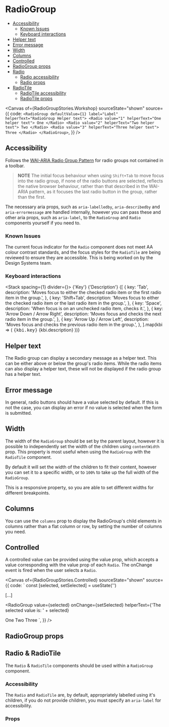 
<Meta of={RadioGroupStories} />

# RadioGroup

- [Accessibility](#accessibility)
  - [Known Issues](#known-issues)
  - [Keyboard interactions](#keyboard-interactions)
- [Helper text](#helper-text)
- [Error message](#error-message)
- [Width](#width)
- [Columns](#columns)
- [Controlled](#controlled)
- [RadioGroup props](#radiogroup-props)
- [Radio](#radio)
  - [Radio accessibility](#radio-accessibility)
  - [Radio props](#radio-props)
- [RadioTile](#radiotile)
  - [RadioTile accessibility](#radiotile-accessibility)
  - [RadioTile props](#radiotile-props)

<Description of={RadioGroupStories} />

<Canvas
  of={RadioGroupStories.Workshop}
  sourceState="shown"
  source={{
    code: `
<RadioGroup defaultValue={1} label="Label" helperText="RadioGroup Helper text">
  <Radio value="1" helperText="One helper text">
    One
  </Radio>
  <Radio value="2" helperText="Two helper text">
    Two
  </Radio>
  <Radio value="3" helperText="Three helper text">
    Three
  </Radio>
</RadioGroup>
`,
  }}
/>

## Accessibility

Follows the [WAI-ARIA Radio Group Pattern](https://www.w3.org/WAI/ARIA/apg/patterns/radio/) for radio groups not contained in a toolbar.

> **NOTE**
> The initial focus behaviour when using `Shift+Tab` to move focus into the
> radio group, if none of the radio buttons are selected, reflects the native
> browser behaviour, rather than that described in the WAI-ARIA pattern, as it
> focuses the last radio button in the group, rather than the first.

The necessary aria props, such as `aria-labelledby`, `aria-describedby` and
`aria-errormessage` are handled internally, however you can pass these and
other aria props, such as `aria-label`, to the `RadioGroup` and `Radio`
components yourself if you need to.

### Known Issues

The current focus indicator for the `Radio` component does not meet AA colour
contrast standards, and the focus styles for the `RadioTile` are being reviewed
to ensure they are accessible. This is being worked on by the Design Systems team.

### Keyboard interactions

<Stack spacing={1} divider={<Divider />}>
  <Box display="flex" alignItems="baseline">
    <Box width={300}>
      <Text component="span" variant="legalNote">
        {'Key'}
      </Text>
    </Box>
    <Text component="span" variant="legalNote">
      {'Description'}
    </Text>
  </Box>
  {[
    {
      key: 'Tab',
      description:
        'Moves focus to either the checked radio item or the first radio item in the group.',
    },
    {
      key: 'Shift+Tab',
      description:
        'Moves focus to either the checked radio item or the last radio item in the group.',
    },
    {
      key: 'Space',
      description: 'When focus is on an unchecked radio item, checks it.',
    },
    {
      key: 'Arrow Down / Arrow Right',
      description: 'Moves focus and checks the next radio item in the group.',
    },
    {
      key: 'Arrow Up / Arrow Left',
      description: 'Moves focus and checks the previous radio item in the group.',
    },
  ].map(kbi => (
    <Box display="flex" alignItems="baseline">
      <Box width={300}>
        <kbd>{kbi.key}</kbd>
      </Box>
      <Text component="span" variant="body">
        {kbi.description}
      </Text>
    </Box>
  ))}
</Stack>

## Helper text

The Radio group can display a secondary message as a helper text. This can be
either above or below the group's radio items. While the radio items can also
display a helper text, these will not be displayed if the radio group has a
helper text.

<Canvas of={RadioGroupStories.WithRadioHelperText} />

## Error message

In general, radio buttons should have a value selected by default. If this is
not the case, you can display an error if no value is selected when the form is
submitted.

<Canvas of={RadioGroupStories.ShowingError} sourceState="none" />

## Width

The width of the `RadioGroup` should be set by the parent layout, however it is
possible to independently set the width of the children using `contentWidth`
prop. This property is most useful when using the `RadioGroup` with the
`RadioTile` component.

By default it will set the width of the children to fit their content, however
you can set it to a specific width, or to `100%` to take up the full width of
the `RadioGroup`.

This is a responsive property, so you are able to set different widths for
different breakpoints.

## Columns

You can use the `columns` prop to display the RadioGroup's child elements in
columns rather than a flat column or row, by setting the number of columns you
need.

<Canvas of={RadioGroupStories.Columns} />

## Controlled

A controlled value can be provided using the value prop, which accepts a value
corresponding with the value prop of each `Radio`. The onChange event is fired
when the user selects a `Radio`.

<Canvas of={RadioGroupStories.Controlled} sourceState="shown"
source={{
code: `
const [selected, setSelected] = useState('')

[...]

<RadioGroup
  value={selected}
  onChange={setSelected}
  helperText={'The selected value is: ' + selected}
>
  <Radio value="1">One</Radio>
  <Radio value="2">Two</Radio>
  <Radio value="3">Three</Radio>
</RadioGroup>
`, }} />

## RadioGroup props

<ArgTypes of={RadioGroupStories} />

## Radio & RadioTile

The `Radio` & `RadioTile` components should be used within a `RadioGroup` component.

### Accessibility

The `Radio` and `RadioTile` are, by default, appropriately labelled using it's
children, if you do not provide children, you must specify an `aria-label` for
accessibility.

### Props

<ArgTypes of={RadioTileStories} />
